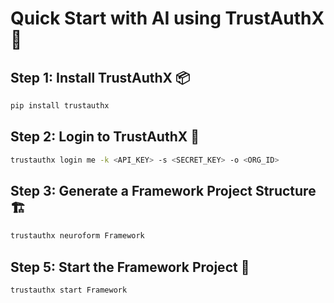 
# Quick Start with AI using TrustAuthX 🚀

<Steps>

## Step 1: Install TrustAuthX 📦

```bash copy showLineNumbers filename="bash"
pip install trustauthx
```

## Step 2: Login to TrustAuthX 🔑

```bash copy showLineNumbers filename="bash"
trustauthx login me -k <API_KEY> -s <SECRET_KEY> -o <ORG_ID>
```

## Step 3: Generate a Framework  Project Structure 🏗️

```bash copy showLineNumbers filename="bash"
trustauthx neuroform Framework 
```

## Step 5: Start the Framework  Project 🎉

```bash copy showLineNumbers filename="bash"
trustauthx start Framework 
```
</Steps>